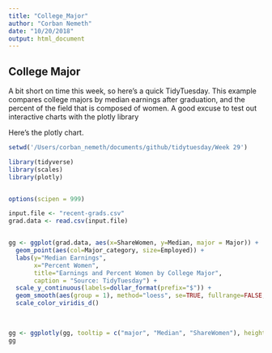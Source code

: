 ```yaml
---
title: "College_Major"
author: "Corban Nemeth"
date: "10/20/2018"
output: html_document
---
```


## College Major

A bit short on time this week, so here's a quick TidyTuesday. This example compares college majors by median earnings after graduation, and the percent of the field that is composed of women. A good excuse to test out interactive charts with the plotly library


Here's the plotly chart. 

```r
setwd('/Users/corban_nemeth/documents/github/tidytuesday/Week 29')

library(tidyverse)
library(scales)
library(plotly)


options(scipen = 999)

input.file <- "recent-grads.csv"
grad.data <- read.csv(input.file)


gg <- ggplot(grad.data, aes(x=ShareWomen, y=Median, major = Major)) + 
  geom_point(aes(col=Major_category, size=Employed)) + 
  labs(y="Median Earnings", 
       x="Percent Women", 
       title="Earnings and Percent Women by College Major", 
       caption = "Source: TidyTuesday") +
  scale_y_continuous(labels=dollar_format(prefix="$")) +
  geom_smooth(aes(group = 1), method="loess", se=TRUE, fullrange=FALSE, level=0.95) +
  scale_color_viridis_d()

  
  
gg <- ggplotly(gg, tooltip = c("major", "Median", "ShareWomen"), height = 600, width=1000)
gg
```

